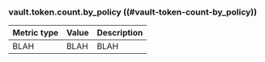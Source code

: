 ### vault.token.count.by_policy ((#vault-token-count-by_policy))

Metric type | Value | Description
----------- | ----- | -----------
BLAH     | BLAH    | BLAH